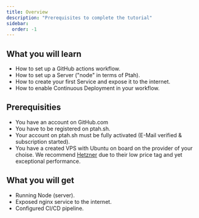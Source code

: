 ```yaml
---
title: Overview
description: "Prerequisites to complete the tutorial"
sidebar:
  order: -1
---
```


## What you will learn

- How to set up a GitHub actions workflow.
- How to set up a Server ("node" in terms of Ptah).
- How to create your first Service and expose it to the internet.
- How to enable Continuous Deployment in your workflow.

## Prerequisities

- You have an account on GitHub.com
- You have to be registered on ptah.sh.
- Your account on ptah.sh must be fully activated (E-Mail verified & subscription started).
- You have a created VPS with Ubuntu on board on the provider of your choise. We recommend [Hetzner](https://r.ptah.sh/hetzner) due to their low price tag and yet exceptional performance.

## What you will get

- Running Node (server).
- Exposed nginx service to the internet.
- Configured CI/CD pipeline.
